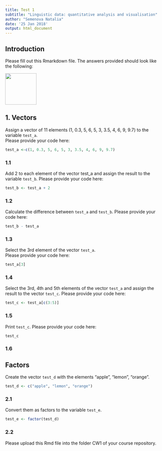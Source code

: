 ---
title: Test 1
subtitle: "Linguistic data: quantitative analysis and visualisation"
author: "Semenova Natalia"
date: '25 Jan 2018'
output: html_document
---

## Introduction
Please fill out this Rmarkdown file. The answers provided should look like the following:  

<img src="https://agricolamz.github.io/2018-MAG_R_course/img/Test1_example.png" width=100>

## 1. Vectors
Assign a vector of 11 elements (1, 0.3, 5, 6, 5, 3, 3.5, 4, 6, 9, 9.7) to the variable `test_a`.  
Please provide your code here:  
```{r}
test_a <-c(1, 0.3, 5, 6, 5, 3, 3.5, 4, 6, 9, 9.7)

```

### 1.1  

Add 2 to each element of the vector test_a and assign the result to the variable `test_b`. Please provide your code here:  
```{r}
test_b <- test_a + 2
```

### 1.2   

Calculate the difference between `test_a` and `test_b`. Please provide your code here:  
```{r}
test_b - test_a
```

### 1.3  

Select the 3rd element of the vector `test_a`.  
Please provide your code here:  
```{r}
test_a[3]
```

### 1.4  

Select the 3rd, 4th and 5th elements of the vector `test_a` and assign the result to the vector `test_c`.
Please provide your code here:  
```{r}
test_c <- test_a[c(3:5)]
```

### 1.5  

Print `test_c`.
Please provide your code here:  
```{r}
test_c
```

### 1.6   

## Factors

Create the vector `test_d` with the elements "apple", "lemon", "orange".
```{r}
test_d <- c("apple", "lemon", "orange")
```

### 2.1   

Convert them as factors to the variable `test_e`.  
```{r}
test_e <- factor(test_d)
```

### 2.2   

Please upload this Rmd file into the folder CW1 of your course repository.

